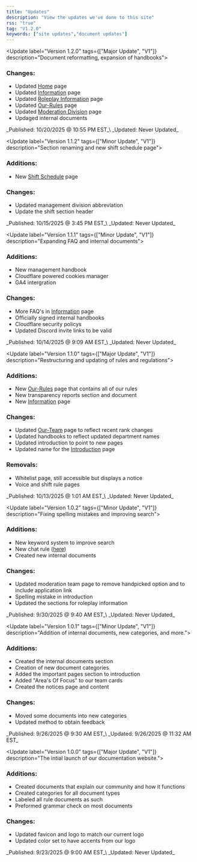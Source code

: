 ```yaml
---
title: "Updates"
description: "View the updates we've done to this site"
rss: "true"
tag: "V1.2.0"
keywords: ["site updates","document updates"]
---
```


<Update label="Version 1.2.0" tags={["Major Update", "V1"]} description="Document reformatting, expansion of handbooks">
  ### Changes:

  - Updated [Home](/home) page
  - Updated [Information](/information) page
  - Updated [Roleplay Information](/shifts/roleplay-information) page
  - Updated [Our-Rules](/community-rules/our-rules) page
  - Updated [Moderation Division](/our-team/moderation-division) page
  - Updaged internal documents

  <Frame>
    _Published: 10/20/2025 @ 10:55 PM EST_\
    _Updated: Never Updated_
  </Frame>
</Update>

<Update label="Version 1.1.2" tags={["Minor Update", "V1"]} description="Section renaming and new shift schedule page">
  ### Additions:

  - New [Shift Schedule](/shifts/shift-schedule) page

  ### Changes:

  - Updated management division abbreviation
  - Update the shift section header

  <Frame>
    _Published: 10/15/2025 @ 3:45 PM EST_\
    _Updated: Never Updated_
  </Frame>
</Update>

<Update label="Version 1.1.1" tags={["Minor Update", "V1"]} description="Expanding FAQ and internal documents">
  ### Additions:

  - New management handbook
  - Cloudflare powered cookies manager
  - GA4 intergration

  ### Changes:

  - More FAQ's in [Information](/information) page
  - Officially signed internal handbooks
  - Cloudflare security policys
  - Updated Discord invite links to be valid

  <Frame>
    _Published: 10/14/2025 @ 9:09 AM EST_\
    _Updated: Never Updated_
  </Frame>
</Update>

<Update label="Version 1.1.0" tags={["Major Update", "V1"]} description="Restructuring and updating of rules and regulations">
  ### **Additions:**

  - New [Our-Rules](/community-rules/our-rules) page that contains all of our rules
  - New transparency reports section and document
  - New [Information](/information) page

  ### **Changes:**

  - Updated [Our-Team](/about-us/our-team) page to reflect recent rank changes
  - Updated handbooks to reflect updated department names
  - Updated introduction to point to new pages
  - Updated name for the [Introduction](/home) page

  ### Removals:

  - Whitelist page, still accessible but displays a notice
  - Voice and shift rule pages

  <Frame>
    _Published: 10/13/2025 @ 1:01 AM EST_\
    _Updated: Never Updated_
  </Frame>
</Update>

<Update label="Version 1.0.2" tags={["Minor Update", "V1"]} description="Fixing spelling mistakes and improving search">
  ### Additions:

  - New keyword system to improve search
  - New chat rule ([here](https://docs.valleycorrectional.xyz/community-rules/chat-rules#disclosure-of-classified-information))
  - Created new internal documents

  ### Changes:

  - Updated moderation team page to remove handpicked option and to include application link
  - Spelling mistake in introduction
  - Updated the sections for roleplay information

  <Frame>
    _Published: 9/30/2025 @ 9:40 AM EST_\
    _Updated: Never Updated_
  </Frame>
</Update>

<Update label="Version 1.0.1" tags={["Minor Update", "V1"]} description="Addition of internal documents, new categories, and more.">
  ### Additions:

  - Created the internal documents section
  - Creation of new document categories
  - Added the important pages section to introduction
  - Added "Area's Of Focus" to our team cards
  - Created the notices page and content

  ### Changes:

  - Moved some documents into new categories
  - Updated method to obtain feedback

  <Frame>
    _Published: 9/26/2025 @ 9:30 AM EST_\
    _Updated: 9/26/2025 @ 11:32 AM EST_
  </Frame>
</Update>

<Update label="Version 1.0.0" tags={["Major Update", "V1"]} description="The intial launch of our documentation website.">
  ### Additions:

  - Created documents that explain our community and how it functions
  - Created categories for all document types
  - Labeled all rule documents as such
  - Preformed grammar check on most documents

  ### Changes:

  - Updated favicon and logo to match our current logo
  - Updated color set to have accents from our logo

  <Frame>
    _Published: 9/23/2025 @ 9:00 AM EST_\
    _Updated: Never Updated_
  </Frame>
</Update>